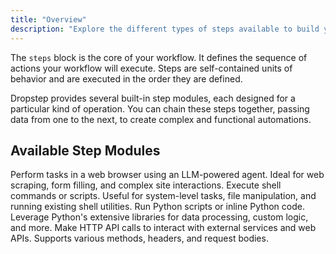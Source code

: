 ```yaml
---
title: "Overview"
description: "Explore the different types of steps available to build your workflows."
---
```


The `steps` block is the core of your workflow. It defines the sequence of actions your workflow will execute. Steps are self-contained units of behavior and are executed in the order they are defined.

Dropstep provides several built-in step modules, each designed for a particular kind of operation. You can chain these steps together, passing data from one to the next, to create complex and functional automations.

## Available Step Modules

<CardGroup cols={2}>
    <Card title="Browser Agent" icon="robot" href="/steps/browser-agent">
        Perform tasks in a web browser using an LLM-powered agent. Ideal for web scraping, form filling, and complex site interactions.
    </Card>
    <Card title="Shell" icon="terminal" href="/steps/shell">
        Execute shell commands or scripts. Useful for system-level tasks, file manipulation, and running existing shell utilities.
    </Card>
    <Card title="Python" icon="python" href="/steps/python">
        Run Python scripts or inline Python code. Leverage Python's extensive libraries for data processing, custom logic, and more.
    </Card>
    <Card title="HTTP" icon="globe" href="/steps/http">
        Make HTTP API calls to interact with external services and web APIs. Supports various methods, headers, and request bodies.
    </Card>
</CardGroup>